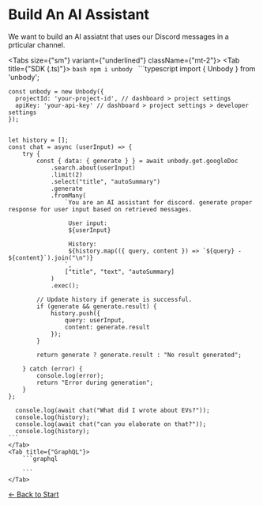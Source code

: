 
# Build An AI Assistant
We want to build an AI assiatnt that uses our Discord messages in a prticular channel.

<Tabs size={"sm"} variant={"underlined"} className={"mt-2"}>
    <Tab title={"SDK (.ts)"}>
    ```bash
    npm i unbody
    ```
    ```typescript
    import { Unbody } from 'unbody';

    const unbody = new Unbody({
      projectId: 'your-project-id', // dashboard > project settings 
      apiKey: 'your-api-key' // dashboard > project settings > developer settings
    });
    

    let history = [];
    const chat = async (userInput) => {
        try {
            const { data: { generate } } = await unbody.get.googleDoc
                .search.about(userInput)
                .limit(2)
                .select("title", "autoSummary")
                .generate
                .fromMany(
                    `You are an AI assistant for discord. generate proper response for user input based on retrieved messages. 
                    
                     User input:
                     ${userInput}
                    
                     History:
                     ${history.map(({ query, content }) => `${query} - ${content}`).join("\n")}
                    `,
                    ["title", "text", "autoSummary]
                )
                .exec();

            // Update history if generate is successful.
            if (generate && generate.result) {
                history.push({
                    query: userInput,
                    content: generate.result
                });
            }

            return generate ? generate.result : "No result generated";
            
        } catch (error) {
            console.log(error);
            return "Error during generation";
        }
    };

      console.log(await chat("What did I wrote about EVs?"));
      console.log(history);
      console.log(await chat("can you elaborate on that?"));
      console.log(history);
    ```
    </Tab>
    <Tab title={"GraphQL"}>
        ```graphql
        
        ```
    </Tab>
</Tabs>

[← Back to Start](/first-projects/ai-assistant/1-setup) 